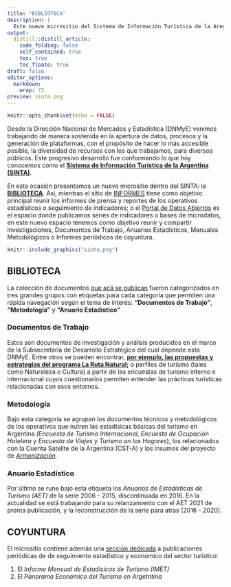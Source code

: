 ```yaml
---
title: "BIBLIOTECA"
description: |
  Este nuevo micrositio del Sistema de Información Turística de la Aregntina (SINTA) reune investigaciones, documentos de trabajo, documentos metodológicos y de coyunutra del sector turístico producidos por la DNMyE
output:
  distill::distill_article:
    code_folding: false
    self_contained: true
    toc: true
    toc_floate: true
draft: false    
editor_options: 
  markdown: 
    wrap: 72
preview: sinta.png
---
```


```r
knitr::opts_chunk$set(echo = FALSE)
```

Desde la Dirección Nacional de Mercados y Estadística (DNMyE) venimos
trabajando de manera sostenida en la apertura de datos, procesos y la
generación de plataformas, con el propósito de hacer lo más accesible
posible, la diversidad de recursos con los que trabajamos, para diversos
públicos. Este progresivo desarrollo fue conformando lo que hoy
conocemos como el [**Sistema de Información Turística de la Argentina
(SINTA)**](https://www.yvera.tur.ar/sinta/).

En esta ocasión presentamos un nuevo micrositio dentro del SINTA: la
[**BIBLIOTECA**](https://biblioteca.yvera.tur.ar/). Así, mientras el
sitio de [INFORMES](https://www.yvera.tur.ar/sinta/informe) tiene como
objetivo principal reunir los informes de prensa y reportes de los
operativos estadísitcos o seguimiento de indicadores; o el [Portal de
Datos Abiertos](https://datos.yvera.gob.ar/) es el espacio donde
publicamos series de indicadores o bases de microdatos, en este nuevo
espacio tenemos como objetivo reunir y compartir Investigaciones,
Documentos de Trabajo, Anuarios Estadísticos, Manuales Metodológicos o
Informes periódicos de coyuntura.

```r
knitr::include_graphics("sinta.png")
```

## BIBLIOTECA

La colección de documentos [que acá se
publican](https://biblioteca.yvera.tur.ar/) fueron categorizados en tres
grandes grupos con etiquetas para cada categoría que permiten una rápida
navegación según el tema de interés: **"Documentos de Trabajo"**,
**"Metodología"** y **"Anuario Estadístico"**

### Documentos de Trabajo

Estos son documentos de investigación y análisis producidos en el marco
de la Subsecretaría de Desarrollo Estratégico del cual depende esta
DNMyE. Entre otros se pueden encontrar, [**por ejemplo, las propuestas y
estrategías del programa La Ruta
Natural**](https://larutanatural.gob.ar/)**;** o perfiles de turismo
(tales como Naturaleza o Cultura) a partir de las encuestas de turismo
interno e internacional cuyos cuestionarios permiten entender las
prácticas turísticas relacionadas con esos entornos.

### Metodología

Bajo esta categoría se agrupan los documentos técnicos y metodológicos
de los operativos que nutren las estadísicas básicas del turismo en
Argentina *(Encuesta de Turismo Internacional*, *Encuesta de Ocupación
Hotelera* y *Encuesta de Viajes y Turismo en los Hogares*), los
relacionados con la Cuenta Satelite de la Argentina (CST-A) y los
insumos del proyecto de
[*Armonización*](https://armonizacion.yvera.tur.ar/)*.*

### Anuario Estadístico

Por último se rune bajo esta etiqueta los *Anuarios de Estadísticas de
Turismo (AET)* de la serie 2006 - 2015, discontinuada en 2016. En la
actualidad se está trabajando para su relanzamiento con el AET 2021 de
pronta publicación, y la reconstrucción de la serie para atras (2016 -
2020).

## COYUNTURA

El micrositio contiene además una [sección
dedicada](https://biblioteca.yvera.tur.ar/coyuntura.html) a
publicaciones periódicas de de seguimiento estadístico y economíco del
sector turístico:

1.  El *Informe Mensual de Estadísicas de Turismo (IMET)*
2.  El *Panorama Económico del Turismo en Argetntina*
